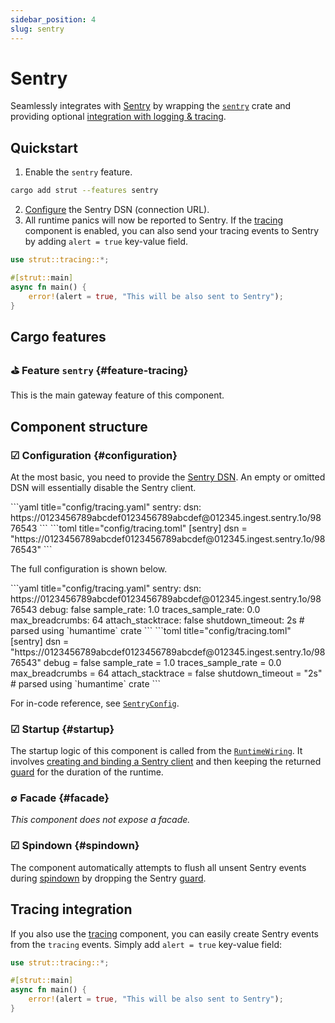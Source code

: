 ```yaml
---
sidebar_position: 4
slug: sentry
---
```



# Sentry

[this-configuration]: #configuration

[docs-components-tracing]: /docs/components/tracing#sentry-integration

[crates-io-sentry]: https://crates.io/crates/sentry

[docs-rs-strut-sentry-config]: https://docs.rs/strut-sentry/latest/strut_sentry/struct.SentryConfig.html
[docs-rs-strut-runtime-wiring]: https://docs.rs/strut/latest/strut/struct.RuntimeWiring.html
[docs-rs-sentry-init]: https://docs.rs/sentry/latest/sentry/fn.init.html
[docs-rs-sentry-guard]: https://docs.rs/sentry/latest/sentry/struct.ClientInitGuard.html
[docs-rs-strut-app-spindown]: https://docs.rs/strut/latest/strut/struct.AppSpindown.html

[sentry-homepage]: https://sentry.io
[sentry-dsn]: https://docs.sentry.io/concepts/key-terms/dsn-explainer

Seamlessly integrates with [Sentry][sentry-homepage] by wrapping the [`sentry`][crates-io-sentry] crate and providing optional [integration with logging & tracing][docs-components-tracing].

## Quickstart

1. Enable the `sentry` feature.

```bash
cargo add strut --features sentry
```

2. [Configure][this-configuration] the Sentry DSN (connection URL).
3. All runtime panics will now be reported to Sentry.
If the [tracing][docs-components-tracing] component is enabled, you can also send your tracing events to Sentry by adding `alert = true` key-value field.

```rust
use strut::tracing::*;

#[strut::main]
async fn main() {
    error!(alert = true, "This will be also sent to Sentry");
}
```

## Cargo features

### ⛳︎ Feature `sentry` {#feature-tracing}

This is the main gateway feature of this component.

## Component structure

### ☑︎ Configuration {#configuration}

At the most basic, you need to provide the [Sentry DSN][sentry-dsn].
An empty or omitted DSN will essentially disable the Sentry client.

<Tabs>
    <TabItem value="YAML">
        ```yaml title="config/tracing.yaml"
        sentry:
            dsn: https://0123456789abcdef0123456789abcdef@012345.ingest.sentry.1o/9876543
        ```
    </TabItem>
    <TabItem value="TOML">
        ```toml title="config/tracing.toml"
        [sentry]
        dsn = "https://0123456789abcdef0123456789abcdef@012345.ingest.sentry.1o/9876543"
        ```
    </TabItem>
</Tabs>

The full configuration is shown below.

<Tabs>
    <TabItem value="YAML">
        ```yaml title="config/tracing.yaml"
        sentry:
            dsn: https://0123456789abcdef0123456789abcdef@012345.ingest.sentry.1o/9876543
            debug: false
            sample_rate: 1.0
            traces_sample_rate: 0.0
            max_breadcrumbs: 64
            attach_stacktrace: false
            shutdown_timeout: 2s # parsed using `humantime` crate
        ```
    </TabItem>
    <TabItem value="TOML">
        ```toml title="config/tracing.toml"
        [sentry]
        dsn = "https://0123456789abcdef0123456789abcdef@012345.ingest.sentry.1o/9876543"
        debug = false
        sample_rate = 1.0
        traces_sample_rate = 0.0
        max_breadcrumbs = 64
        attach_stacktrace = false
        shutdown_timeout = "2s" # parsed using `humantime` crate
        ```
    </TabItem>
</Tabs>

For in-code reference, see [`SentryConfig`][docs-rs-strut-sentry-config].

### ☑︎ Startup {#startup}

The startup logic of this component is called from the [`RuntimeWiring`][docs-rs-strut-runtime-wiring].
It involves [creating and binding a Sentry client][docs-rs-sentry-init] and then keeping the returned [guard][docs-rs-sentry-guard] for the duration of the runtime.

### ∅ Facade {#facade}

_This component does not expose a facade._

### ☑︎ Spindown {#spindown}

The component automatically attempts to flush all unsent Sentry events during [spindown][docs-rs-strut-app-spindown] by dropping the Sentry [guard][docs-rs-sentry-guard].

## Tracing integration

If you also use the [tracing][docs-components-tracing] component, you can easily create Sentry events from the `tracing` events.
Simply add `alert = true` key-value field:

```rust
use strut::tracing::*;

#[strut::main]
async fn main() {
    error!(alert = true, "This will be also sent to Sentry");
}
```
